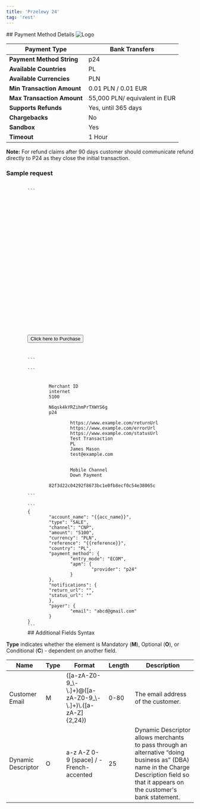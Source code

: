 ```yaml
---
title: 'Przelewy 24'
tag: 'rest'
---
```

        
<div className="flex justify-between items-baseline">
    ## Payment Method Details
    <img alt="Logo" style={{maxWidth: "150px"}} src="/sites/default/files/migrated_images/assets/images/apms/przelewy24.png" />
</div>

| **Payment Type**           | Bank Transfers                |
| -------------------------- | ----------------------------- |
| **Payment Method String**  | p24                           |
| **Available Countries**    | PL                            |
| **Available Currencies**   | PLN                           |
| **Min Transaction Amount** | 0.01 PLN / 0.01 EUR           |
| **Max Transaction Amount** | 55,000 PLN/ equivalent in EUR |
| **Supports Refunds**       | Yes, until 365 days           |
| **Chargebacks**            | No                            |
| **Sandbox**                | Yes                           |
| **Timeout**                | 1 Hour                        |

**Note:** For refund claims after 90 days customer should communicate refund directly to P24 as they close the initial transaction.

### Sample request
<CodeGroup>
        <Code id="html" title="HTTP POST (HPP)" language="markup" active>
        ```
        <form method="POST" action="https://pay.sandbox.realexpayments.com/pay">
        <input type="hidden" name="TIMESTAMP" value ="{{ timestamp }}">
        <input type="hidden" name="MERCHANT_ID" value ="{{merchantId}}">
        <input type="hidden" name="ACCOUNT" value ="internet">
        <input type="hidden" name="ORDER_ID" value ="20230202210833-63dc26514d513">
        <input type="hidden" name="AMOUNT" value ="100">
        <input type="hidden" name="CURRENCY" value ="PLN">
        <input type="hidden" name="SHA1HASH" value ="9442fe7ae11b071f08826167cababf9e693f55fa">
        <input type="hidden" name="AUTO_SETTLE_FLAG" value ="1">
        <input type="hidden" name="HPP_VERSION" value ="2">
        <input type="hidden" name="HPP_CUSTOMER_COUNTRY" value ="PL">
        <input type="hidden" name="HPP_CUSTOMER_FIRSTNAME" value ="James">
        <input type="hidden" name="HPP_CUSTOMER_LASTNAME" value ="Mason">
        <input type="hidden" name="MERCHANT_RESPONSE_URL" value =”https://www.example.com/statusUrl”>
        <input type="hidden" name="HPP_TX_STATUS_URL" value =”https://www.example.com/statusUrl”>
        <input type="hidden" name="HPP_ADDRESS_MATCH_INDICATOR" value ="false">
        <input type="hidden" name="HPP_BILLING_STREET1" value ="Flat 123">
        <input type="hidden" name="HPP_BILLING_CITY" value ="Halifax">
        <input type="hidden" name="HPP_BILLING_POSTALCODE" value ="E77 4QJ">
        <input type="hidden" name="HPP_BILLING_COUNTRY" value ="826">
        <input type="hidden" name="HPP_LANG" value ="EN">
        <input type="hidden" name="HPP_CHALLENGE_REQUEST_INDICATOR" value ="NO_PREFERENCE">
        <input type="hidden" name="HPP_CUSTOMER_EMAIL" value ="james.mason@example.com">
        <input type="hidden" name="COMMENT1" value="Mobile Channel">
        <input type="hidden" name="COMMENT2" value="Down Payment">
        <input type="hidden" name="CARD_PAYMENT_BUTTON" value="Pay Now">
        <input type="submit" value="Click here to Purchase">
        </form>
        ```
        </Code>
        <Code id="xml" title="XML" language="markup">
        ```
        <?xml version='1.0' encoding='UTF-8'?>			
        <request type='payment-set' timestamp='{{timestamp}}'>			
                <merchantid>Merchant ID</merchantid>		
                <account>internet</account>		
                <amount currency='PLN'>5100</amount>		
                <autosettle flag='1' />		
                <orderid>N6qsk4kYRZihmPrTXWYS6g</orderid>		
                <paymentmethod>p24</paymentmethod>		
                <paymentmethoddetails>		
                        <returnurl>https://www.example.com/returnUrl</returnurl>	
                        <errorurl>https://www.example.com/errorUrl</errorurl>	
                        <statusupdateurl>https://www.example.com/statusUrl</statusupdateurl>	
                        <descriptor>Test Transaction</descriptor>	
                        <country>PL</country>	
                        <accountholdername>James Mason</accountholdername>	
                        <customeremail>test@example.com</customeremail>
                </paymentmethoddetails>		
                <comments>		
                        <comment id='1'>Mobile Channel</comment>	
                        <comment id='2'>Down Payment</comment>	
                </comments>		
                <sha1hash>82f3d22c04292f8673bc1e0fb8ecf0c54e38065c</sha1hash>		
        </request>	
        ```
        </Code>
        <Code id="json" title="JSON" language="json">
        ```
        {
                "account_name": "{{acc_name}}",                
                "type": "SALE",                
                "channel": "CNP",                
                "amount": "5100",                
                "currency": "PLN",                
                "reference": "{{reference}}",                
                "country": "PL",                
                "payment_method": {                
                        "entry_mode": "ECOM",        
                        "apm": {        
                                "provider": "p24"
                        }        
                },                
                "notifications": {                
                "return_url": "<Replace with your own endpoints>",                
                "status_url": "<Replace with your own endpoints>"                
                },                
                "payer": {
                        "email": "abcd@gmail.com"
                }                
        }
        ```
        </Code>
</CodeGroup>
## Additional Fields Syntax

**Type** indicates whether the element is Mandatory (**M**), Optional (**O**), or Conditional (**C**) - dependent on another field.

| Name               | Type | Format                                                                 | Length | Description                                                                                                                                                                            |
| ------------------ | ---- | ---------------------------------------------------------------------- | ------ | -------------------------------------------------------------------------------------------------------------------------------------------------------------------------------------- |
| Customer Email     | M    | (\[a-zA-Z0-9\_\\-\\.\]+)@(\[a-zA-Z0-9\_\\-\\.\]+)\\.(\[a-zA-Z\]{2,24}) | 0-80   | The email address of the customer.                                                                                                                                                     |
| Dynamic Descriptor | O    | a-z A-Z 0-9 \[space\] / - French-accented                              | 25     | Dynamic Descriptor allows merchants to pass through an alternative “doing business as” (DBA) name in the Charge Description field so that it appears on the customer's bank statement. |